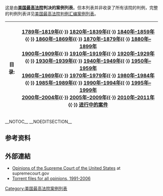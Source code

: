 {{noteTA
|G1=PresidentsUS
|G2=PP
}}
{{update|time=2012-03-04T15:42:00+00:00}}

这是由'''[[美国最高法院|美国最高法院]]判决的案例列表'''。但本列表并非收录了所有该院的判例，完整的判例列表详见[[美国最高法院判例汇编案例列表|美国最高法院判例汇编案例列表]]。

<!--
NOTICE: This list functions by transcluding other lists here. DO NOT add cases to this page, as they won't be included in the other lists. Instead, go to the relevant list by Court and then add a case there. Thank you.
-->

{| class="wikitable" summary="Contents" style="margin:auto;"
! 目录:
|
[[#1789年–1819年|1789年–1819年]]{{·}} [[#1820年–1839年|1820年–1839年]]{{·}} [[#1840年–1859年|1840年–1859年]]{{·}} [[#1860年–1869年|1860年–1869年]]{{·}} [[#1870年–1879年|1870年–1879年]]{{·}} [[#1880年–1899年|1880年–1899年]]
<br />
[[#1900年–1909年|1900年–1909年]]{{·}} [[#1910年–1919年|1910年–1919年]]{{·}} [[#1920年–1929年|1920年–1929年]]{{·}} [[#1930年–1939年|1930年–1939年]]{{·}} [[#1940年–1949年|1940年–1949年]]{{·}} [[#1950年–1959年|1950年–1959年]]
<br />
[[#1960年–1969年|1960年–1969年]]{{·}} [[#1970年–1979年|1970年–1979年]]{{·}} [[#1980年–1984年|1980年–1984年]]{{·}} [[#1985年–1989年|1985年–1989年]]{{·}} [[#1990年–1994年|1990年–1994年]]{{·}} [[#1995年–1999年|1995年–1999年]]
<br />
[[#2000年–2004年|2000年–2004年]]{{·}} [[#2005年–2009年|2005年–2009年]]{{·}} [[#2010年–2011年|2010年–2011年]]{{·}} [[#进行中的案件|进行中的案件]]
|}__NOTOC__ __NOEDITSECTION__
{{:马歇尔之前美国最高法院案例列表}}
{{:马歇尔时期美国最高法院案例列表}}
{{:托尼时期美国最高法院案例列表}}
{{:蔡斯时期美国最高法院案例列表 }}
{{:韦特时期美国最高法院案例列表 }}
{{:富勒时期美国最高法院案例列表}}
{{:怀特时期美国最高法院案例列表}}
{{:塔夫脱时期美国最高法院案例列表}}
{{:休斯时期美国最高法院案例列表}}
{{:斯通时期美国最高法院案例列表}}
{{:文森时期美国最高法院案例列表}}
{{:沃伦时期美国最高法院案例列表}}
{{:伯格时期美国最高法院案例列表}}
{{:伦奎斯特时期美国最高法院案例列表}}
{{:罗伯茨时期美国最高法院案例列表}}

==参考资料==
{{reflist}}

==外部連結==
{{wikisource-inline|Supreme Court of the United States}}
* [https://www.supremecourt.gov/opinions/opinions.aspx Opinions of the Supreme Court of the United States] at supremecourt.gov
* [http://www.mediafire.com/?5z2p6316f2qjiuc Torrent files for all opinions, 1991-2006]

{{SCOTUS horizontal}}
{{SCOTUScaselists}}
{{SCOTUScaselists}}

[[Category:美国最高法院案例列表|Category:美国最高法院案例列表]]